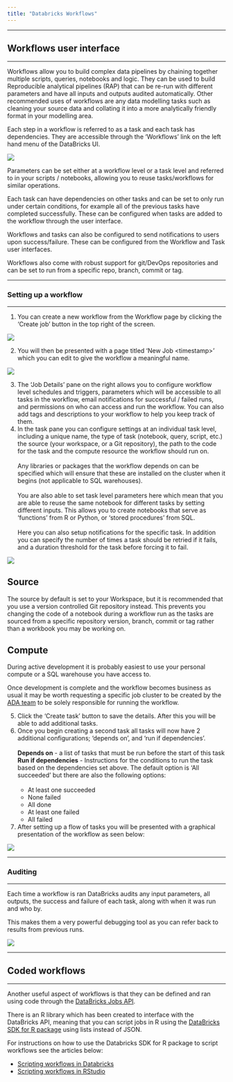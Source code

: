 ```yaml
---
title: "Databricks Workflows"
---
```


------------------------------------------------------------------------

## Workflows user interface

------------------------------------------------------------------------

Workflows allow you to build complex data pipelines by chaining together multiple scripts, queries, notebooks and logic. They can be used to build Reproducible analytical pipelines (RAP) that can be re-run with different parameters and have all inputs and outputs audited automatically. Other recommended uses of workflows are any data modelling tasks such as cleaning your source data and collating it into a more analytically friendly format in your modelling area.

Each step in a workflow is referred to as a task and each task has dependencies. They are accessible through the 'Workflows' link on the left hand menu of the DataBricks UI.

![](/images/ada-workflow-menu.png)

Parameters can be set either at a workflow level or a task level and referred to in your scripts / notebooks, allowing you to reuse tasks/workflows for similar operations.

Each task can have dependencies on other tasks and can be set to only run under certain conditions, for example all of the previous tasks have completed successfully. These can be configured when tasks are added to the workflow through the user interface.

Workflows and tasks can also be configured to send notifications to users upon success/failure. These can be configured from the Workflow and Task user interfaces.

Workflows also come with robust support for git/DevOps repositories and can be set to run from a specific repo, branch, commit or tag.

------------------------------------------------------------------------

### Setting up a workflow

------------------------------------------------------------------------

1.  You can create a new workflow from the Workflow page by clicking the 'Create job' button in the top right of the screen.

![](/images/ada-workflow-create-job.png)

2.  You will then be presented with a page titled 'New Job \<timestamp\>' which you can edit to give the workflow a meaningful name.

![](/images/ada-workflows-new-job.png){fig-align="center"}

3.  The 'Job Details' pane on the right allows you to configure workflow level schedules and triggers, parameters which will be accessible to all tasks in the workflow, email notifications for successful / failed runs, and permissions on who can access and run the workflow. You can also add tags and descriptions to your workflow to help you keep track of them.\
4.  In the task pane you can configure settings at an individual task level, including a unique name, the type of task (notebook, query, script, etc.) the source (your workspace, or a Git repository), the path to the code for the task and the compute resource the workflow should run on.\
    \
    Any libraries or packages that the workflow depends on can be specified which will ensure that these are installed on the cluster when it begins (not applicable to SQL warehouses).\
    \
    You are also able to set task level parameters here which mean that you are able to reuse the same notebook for different tasks by setting different inputs. This allows you to create notebooks that serve as 'functions' from R or Python, or 'stored procedures' from SQL.\
    \
    Here you can also setup notifications for the specific task. In addition you can specify the number of times a task should be retried if it fails, and a duration threshold for the task before forcing it to fail.

![](/images/ada-workflow-task.png){fig-align="center"}

::: callout-note
## Source

The source by default is set to your Workspace, but it is recommended that you use a version controlled Git repository instead. This prevents you changing the code of a notebook during a workflow run as the tasks are sourced from a specific repository version, branch, commit or tag rather than a workbook you may be working on.
:::

::: callout-note
## Compute

During active development it is probably easiest to use your personal compute or a SQL warehouse you have access to.

Once development is complete and the workflow becomes business as usual it may be worth requesting a specific job cluster to be created by the [ADA team](adaptteam@education.gov.uk) to be solely responsible for running the workflow.
:::

5.  Click the 'Create task' button to save the details. After this you will be able to add additional tasks.
6.  Once you begin creating a second task all tasks will now have 2 additional configurations; 'depends on', and 'run if dependencies'.\
    \
    **Depends on** - a list of tasks that must be run before the start of this task\
    **Run if dependencies** - Instructions for the conditions to run the task based on the dependencies set above. The default option is 'All succeeded' but there are also the following options:\
    \
    -   At least one succeeded\
    -   None failed\
    -   All done\
    -   At least one failed\
    -   All failed\
7.  After setting up a flow of tasks you will be presented with a graphical presentation of the workflow as seen below:

![](/images/ada-workflow-task-chart.png)

------------------------------------------------------------------------

### Auditing

------------------------------------------------------------------------

Each time a workflow is ran DataBricks audits any input parameters, all outputs, the success and failure of each task, along with when it was run and who by.

This makes them a very powerful debugging tool as you can refer back to results from previous runs.

![](/images/ada-workflow-task-output.png)

------------------------------------------------------------------------

## Coded workflows

------------------------------------------------------------------------

Another useful aspect of workflows is that they can be defined and ran using code through the [DataBricks Jobs API](https://docs.databricks.com/api/workspace/jobs).

There is an R library which has been created to interface with the DataBricks API, meaning that you can script jobs in R using the [DataBricks SDK for R package](https://docs.databricks.com/en/dev-tools/sdk-r.html) using lists instead of JSON.

For instructions on how to use the Databricks SDK for R package to script workflows see the articles below:

-   [Scripting workflows in Databricks](databricks_workflow_script_databricks.qmd)
-   [Scripting workflows in RStudio](databricks_workflow_script_rstudio.qmd)
